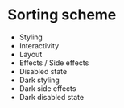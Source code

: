# Sorting scheme

 - Styling
 - Interactivity
 - Layout
 - Effects / Side effects
 - Disabled state
 - Dark styling
 - Dark side effects
 - Dark disabled state